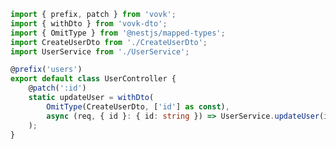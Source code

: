 ```ts
import { prefix, patch } from 'vovk';
import { withDto } from 'vovk-dto';
import { OmitType } from '@nestjs/mapped-types';
import CreateUserDto from './CreateUserDto';
import UserService from './UserService';

@prefix('users')
export default class UserController {
    @patch(':id')
    static updateUser = withDto(
        OmitType(CreateUserDto, ['id'] as const), 
        async (req, { id }: { id: string }) => UserService.updateUser(id, await req.json())
    );
}
```